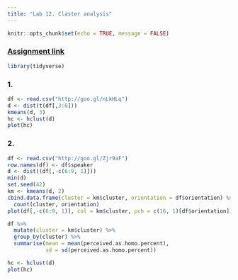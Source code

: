 ```yaml
---
title: "Lab 12. Claster analysis"
---
```


```r
knitr::opts_chunk$set(echo = TRUE, message = FALSE)
```

### [Assignment link](https://goo.gl/uFsyfd)

```r
library(tidyverse)
```

### 1.
```r
df <- read.csv("http://goo.gl/nLkHLq")
d <- dist(t(df[,3:6]))
kmeans(d, 3)
hc <- hclust(d)
plot(hc)
```

### 2.
```r
df <- read.csv("http://goo.gl/Zjr9aF")
row.names(df) <- df$speaker
d <- dist((df[,-c(6:9, 1)]))
min(d)
set.seed(42)
km <- kmeans(d, 2)
cbind.data.frame(cluster = km$cluster, orientation = df$orientation) %>% 
  count(cluster, orientation)
plot(df[,-c(6:9, 1)], col = km$cluster, pch = c(16, 1)[df$orientation])

df %>% 
  mutate(cluster = km$cluster) %>%
  group_by(cluster) %>% 
  summarise(mean = mean(perceived.as.homo.percent),
            sd = sd(perceived.as.homo.percent))

hc <- hclust(d)
plot(hc)
```


